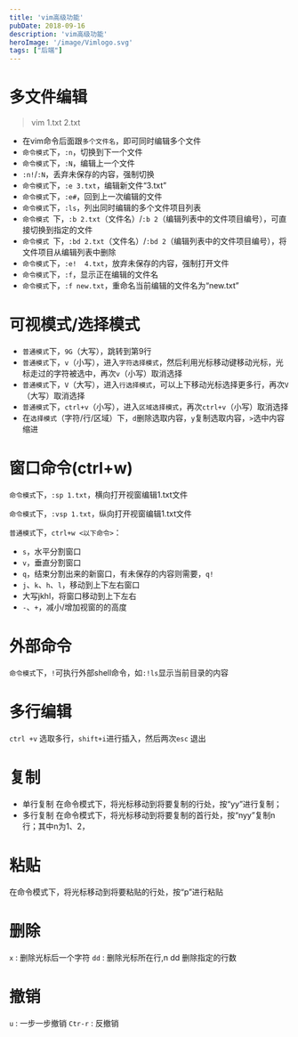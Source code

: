 ```yaml
---
title: 'vim高级功能'
pubDate: 2018-09-16
description: 'vim高级功能'
heroImage: '/image/Vimlogo.svg'
tags: ["后端"]
---
```


# 多文件编辑

> vim 1.txt 2.txt

- 在vim命令后面跟```多个文件名```，即可同时编辑多个文件
- ```命令模式```下，`:n`，切换到下一个文件
- `命令模式`下，`:N`，编辑上一个文件
- `:n!`/`:N`，丢弃未保存的内容，强制切换
- `命令模式`下，`:e 3.txt`，编辑新文件“3.txt”
- `命令模式`下，`:e#`，回到上一次编辑的文件
- `命令模式`下，`:ls`，列出同时编辑的多个文件项目列表
- `命令模式 `下，`:b 2.txt`（文件名）/`:b 2`（编辑列表中的文件项目编号），可直接切换到指定的文件
- `命令模式 `下，`:bd 2.txt`（文件名）/`:bd 2`（编辑列表中的文件项目编号），将文件项目从编辑列表中删除
- `命令模式`下，`:e!  4.txt`，放弃未保存的内容，强制打开文件
- `命令模式`下，`:f`，显示正在编辑的文件名
- `命令模式`下，`:f new.txt`，重命名当前编辑的文件名为“new.txt”

# 可视模式/选择模式

- `普通模式`下，`9G`（大写），跳转到第9行
- `普通模式`下，`v`（小写），进入`字符选择模式`，然后利用光标移动键移动光标，光标走过的字符被选中，再次`v`（小写）取消选择
- `普通模式`下，`V`（大写），进入`行选择模式`，可以上下移动光标选择更多行，再次`V`（大写）取消选择
- `普通模式`下，`ctrl+v`（小写），进入`区域选择模式`，再次`ctrl+v`（小写）取消选择
- 在`选择模式`（字符/行/区域）下，`d`删除选取内容，`y`复制选取内容，`>`选中内容缩进

# 窗口命令(ctrl+w)

`命令模式`下，`:sp 1.txt`，横向打开视窗编辑1.txt文件

`命令模式`下，`:vsp 1.txt`，纵向打开视窗编辑1.txt文件

`普通模式`下，`ctrl+w <以下命令>`：

- `s`，水平分割窗口
- `v`，垂直分割窗口
- `q`，结束分割出来的新窗口，有未保存的内容则需要，`q!`
- `j`、`k`、`h`、`l`，移动到上下左右窗口
- 大写jkhl，将窗口移动到上下左右
- `-`、`+`，减小/增加视窗的的高度

# 外部命令

`命令模式`下，`!`可执行外部shell命令，如`:!ls`显示当前目录的内容

# 多行编辑
`ctrl +v` 选取多行，`shift+i`进行插入，然后两次`esc` 退出

# 复制
- 单行复制
  在命令模式下，将光标移动到将要复制的行处，按“yy”进行复制；
- 多行复制
  在命令模式下，将光标移动到将要复制的首行处，按“nyy”复制n行；其中n为1、2，

# 粘贴
在命令模式下，将光标移动到将要粘贴的行处，按“p”进行粘贴

# 删除
`x` : 删除光标后一个字符
`dd` : 删除光标所在行,n dd 删除指定的行数

# 撤销
`u` : 一步一步撤销
`Ctr-r` : 反撤销